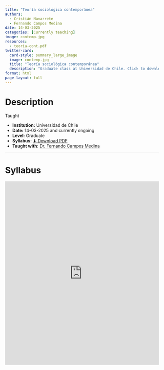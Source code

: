 ```yaml
---
title: "Teoría sociológica contemporánea"
authors:
  - Cristián Navarrete
  - Fernando Campos Medina
date: 14-03-2025
categories: [Currently teaching] 
image: contemp.jpg
resources:
  - teoria-cont.pdf
twitter-card: 
  card-style: summary_large_image
  image: contemp.jpg
  title: "Teoría sociológica contemporánea"
  description: "Graduate class at Universidad de Chile. Click to download the syllabus."
format: html
page-layout: full
---
```


# Description

<span class="badge bg-success">Taught</span>

- **Institution:** Universidad de Chile
- **Date:** 14-03-2025 and currently ongoing
- **Level:** Graduate  
- **Syllabus:** [⬇ Download PDF](teoria-cont.pdf){.btn .btn-primary}  
- **Taught with:** [Dr. Fernando Campos Medina](https://facso.uchile.cl/sociologia/cuerpo-academico/fernando-campos)

---

# Syllabus

<iframe 
  src="https://docs.google.com/gview?url=https://crisnavarrete.github.io/cnavarrete/classes/Teoria-cont-uch/teoria-cont.pdf&embedded=true" 
  style="width:100%; height:600px;" 
  frameborder="0">
</iframe>